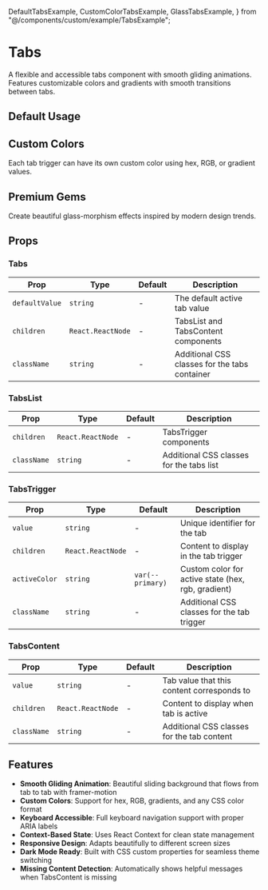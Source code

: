   DefaultTabsExample,
  CustomColorTabsExample,
  GlassTabsExample,
} from "@/components/custom/example/TabsExample";


# Tabs

A flexible and accessible tabs component with smooth gliding animations. Features customizable colors and gradients with smooth transitions between tabs.

<InstallTabs components="Tabs" />

## Default Usage

<DefaultTabsExample />

## Custom Colors

Each tab trigger can have its own custom color using hex, RGB, or gradient values.

<CustomColorTabsExample />

## Premium Gems

Create beautiful glass-morphism effects inspired by modern design trends.

<GlassTabsExample />

## Props

### Tabs

| Prop           | Type              | Default | Description                                   |
| -------------- | ----------------- | ------- | --------------------------------------------- |
| `defaultValue` | `string`          | -       | The default active tab value                  |
| `children`     | `React.ReactNode` | -       | TabsList and TabsContent components           |
| `className`    | `string`          | -       | Additional CSS classes for the tabs container |

### TabsList

| Prop        | Type              | Default | Description                              |
| ----------- | ----------------- | ------- | ---------------------------------------- |
| `children`  | `React.ReactNode` | -       | TabsTrigger components                   |
| `className` | `string`          | -       | Additional CSS classes for the tabs list |

### TabsTrigger

| Prop          | Type              | Default          | Description                                        |
| ------------- | ----------------- | ---------------- | -------------------------------------------------- |
| `value`       | `string`          | -                | Unique identifier for the tab                      |
| `children`    | `React.ReactNode` | -                | Content to display in the tab trigger              |
| `activeColor` | `string`          | `var(--primary)` | Custom color for active state (hex, rgb, gradient) |
| `className`   | `string`          | -                | Additional CSS classes for the tab trigger         |

### TabsContent

| Prop        | Type              | Default | Description                                |
| ----------- | ----------------- | ------- | ------------------------------------------ |
| `value`     | `string`          | -       | Tab value that this content corresponds to |
| `children`  | `React.ReactNode` | -       | Content to display when tab is active      |
| `className` | `string`          | -       | Additional CSS classes for the tab content |

## Features

- **Smooth Gliding Animation**: Beautiful sliding background that flows from tab to tab with framer-motion
- **Custom Colors**: Support for hex, RGB, gradients, and any CSS color format
- **Keyboard Accessible**: Full keyboard navigation support with proper ARIA labels
- **Context-Based State**: Uses React Context for clean state management
- **Responsive Design**: Adapts beautifully to different screen sizes
- **Dark Mode Ready**: Built with CSS custom properties for seamless theme switching
- **Missing Content Detection**: Automatically shows helpful messages when TabsContent is missing
